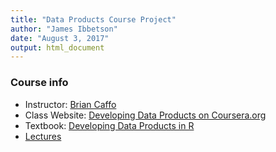 ```yaml
---
title: "Data Products Course Project"
author: "James Ibbetson"
date: "August 3, 2017"
output: html_document
---
```


### Course info
- Instructor: [Brian Caffo](http://www.bcaffo.com/)
- Class Website: [Developing Data Products on Coursera.org](https://www.coursera.org/learn/data-products)
- Textbook: [Developing Data Products in R](https://leanpub.com/ddp)
- [Lectures](https://github.com/DataScienceSpecialization/courses/tree/master/09_DevelopingDataProducts/lectures)